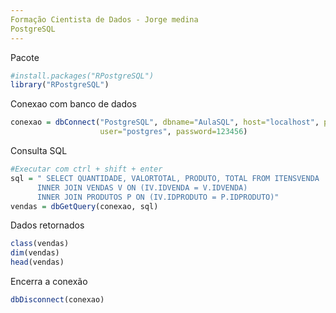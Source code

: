 ```yaml
---
Formação Cientista de Dados - Jorge medina
PostgreSQL
---
```

Pacote
```r
#install.packages("RPostgreSQL")
library("RPostgreSQL")
```
Conexao com banco de dados
```r
conexao = dbConnect("PostgreSQL", dbname="AulaSQL", host="localhost", port=5432,
                    user="postgres", password=123456)
```
Consulta SQL
```r
#Executar com ctrl + shift + enter
sql = " SELECT QUANTIDADE, VALORTOTAL, PRODUTO, TOTAL FROM ITENSVENDA  IV
      INNER JOIN VENDAS V ON (IV.IDVENDA = V.IDVENDA) 
      INNER JOIN PRODUTOS P ON (IV.IDPRODUTO = P.IDPRODUTO)"
vendas = dbGetQuery(conexao, sql)
```
Dados retornados
```r
class(vendas)
dim(vendas)
head(vendas)
```
Encerra a conexão
```r
dbDisconnect(conexao)
```
